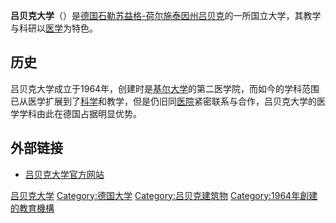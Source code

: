{{noteTA
|1=zh-hans:吕贝克; zh-hant:呂貝克; zh-tw:盧貝克
}}
'''吕贝克大学'''（{{lang-de|Universität zu Lübeck}}）是[[德国|德国]][[石勒苏益格-荷尔施泰因|石勒苏益格-荷尔施泰因州]][[吕贝克|吕贝克]]的一所国立大学，其教学与科研以[[医学|医学]]为特色。

==历史==
吕贝克大学成立于1964年，创建时是[[基尔大学|基尔大学]]的第二医学院，而如今的学科范围已从医学扩展到了[[科学|科学]]和教学，但是仍旧同[[医院|医院]]紧密联系与合作，吕贝克大学的医学学科由此在德国占据明显优势。

==外部链接==
* [http://www.uni-luebeck.de/ 吕贝克大学官方网站]{{Wayback|url=http://www.uni-luebeck.de/ |date=20150423122820 }}
{{德国大学}}
{{Univ-stub}}
{{德國教育小作品}}
[[Category:吕贝克大学|]]
[[Category:德国大学|Category:德国大学]]
[[Category:吕贝克建筑物|Category:吕贝克建筑物]]
[[Category:1964年創建的教育機構|Category:1964年創建的教育機構]]